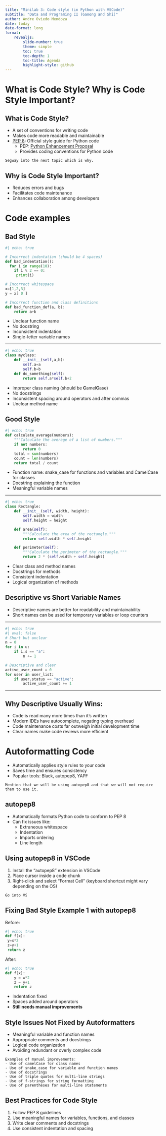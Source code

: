 ---
title: "Minilab 3: Code style (in Python with VSCode)"
subtitle: "Data and Programing II (Ganong and Shi)"
author: Andre Oviedo Mendoza
date: today
date-format: long
format: 
    revealjs:
        slide-number: true
        theme: simple
        toc: true
        toc-depth: 1
        toc-title: Agenda
        highlight-style: github
---

# What is Code Style? Why is Code Style Important?

## What is Code Style?

- A set of conventions for writing code
- Makes code more readable and maintainable
- [PEP 8](https://peps.python.org/pep-0008/): Official style guide for Python code
    - PEP: [Python Enhancement Proposal](https://peps.python.org/)
    - Provides coding conventions for Python code

::: {.notes}
    Segway into the next topic which is why.
:::

## Why is Code Style Important?

- Reduces errors and bugs
- Facilitates code maintenance
- Enhances collaboration among developers


# Code examples

## Bad Style

```{python}
#| echo: true

# Incorrect indentation (should be 4 spaces)
def bad_indentation():
  for i in range(10):
    if i % 2 == 0:
     print(i)

# Incorrect whitespace
x=[1,2,3]
y = x[ 0 ]

# Incorrect function and class definitions
def bad_function_def(a, b):
    return a+b
```

- Unclear function name
- No docstring
- Inconsistent indentation
- Single-letter variable names

---

```{python}
#| echo: true
class myclass:
    def __init__(self,a,b):
        self.a=a
        self.b=b
    def do_something(self):
        return self.a*self.b+2
```

- Improper class naming (should be **C**amel**C**ase)
- No docstrings
- Inconsistent spacing around operators and after commas
- Unclear method name

## Good Style

```{python}
#| echo: true
def calculate_average(numbers):
    """Calculate the average of a list of numbers."""
    if not numbers:
        return 0
    total = sum(numbers)
    count = len(numbers)
    return total / count
```

- Function name: snake_case for functions and variables and CamelCase for classes
- Docstring explaining the function
- Meaningful variable names

----

```{python}
#| echo: true
class Rectangle:
    def __init__(self, width, height):
        self.width = width
        self.height = height

    def area(self):
        """Calculate the area of the rectangle."""
        return self.width * self.height

    def perimeter(self):
        """Calculate the perimeter of the rectangle."""
        return 2 * (self.width + self.height)
```

- Clear class and method names
- Docstrings for methods
- Consistent indentation
- Logical organization of methods

## Descriptive vs Short Variable Names

- Descriptive names are better for readability and maintainability
- Short names can be used for temporary variables or loop counters

----

```{python}
#| echo: true
#| eval: false
# Short but unclear
n = 0
for i in u:
    if i.s == "a":
        n += 1

# Descriptive and clear
active_user_count = 0
for user in user_list:
    if user.status == "active":
        active_user_count += 1
```

----
## Why Descriptive Usually Wins:

- Code is read many more times than it's written
- Modern IDEs have autocomplete, negating typing overhead
- Code maintenance costs far outweigh initial development time
- Clear names make code reviews more efficient


# Autoformatting Code

- Automatically applies style rules to your code
- Saves time and ensures consistency
- Popular tools: Black, autopep8, YAPF

::: {.notes}
    Mention that we will be using autopep8 and that we will not require them to use it.
:::

## autopep8

- Automatically formats Python code to conform to PEP 8
- Can fix issues like:
  - Extraneous whitespace
  - Indentation
  - Imports ordering
  - Line length

## Using autopep8 in VSCode

1. Install the "autopep8" extension in VSCode
2. Place cursor inside a code chunk
3. Right-click and select "Format Cell" (keyboard shortcut might vary depending on the OS)

::: {.notes}
    Go into VS
:::

## Fixing Bad Style Example 1 with autopep8

Before:
```{python}
#| echo: true
def f(x):
 y=x*2
 z=y+1
 return z
```

After:
```{python}
#| echo: true
def f(x):
    y = x*2
    z = y+1
    return z
```

- Indentation fixed
- Spaces added around operators
- **Still needs manual improvements**

## Style Issues Not Fixed by Autoformatters

- Meaningful variable and function names
- Appropriate comments and docstrings
- Logical code organization
- Avoiding redundant or overly complex code

::: {.notes}
    Examples of manual improvements:
    - Use of camelCase for class names
    - Use of snake_case for variable and function names
    - Use of docstrings
    - Use of triple quotes for multi-line strings
    - Use of f-strings for string formatting
    - Use of parentheses for multi-line statements
:::

## Best Practices for Code Style {visibility="uncounted"}

1. Follow PEP 8 guidelines
2. Use meaningful names for variables, functions, and classes
3. Write clear comments and docstrings
5. Use consistent indentation and spacing